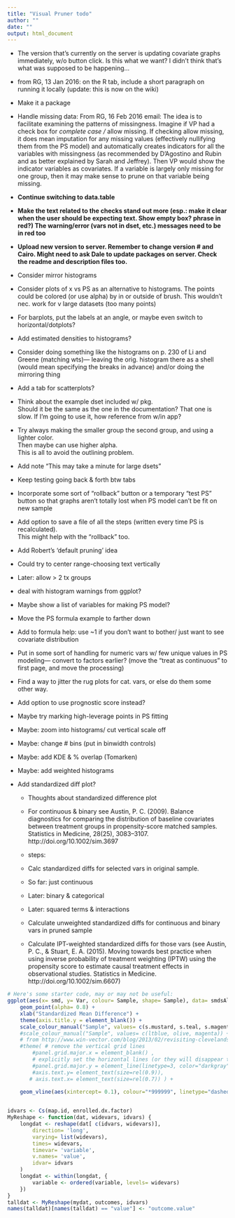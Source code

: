 ```yaml
---
title: "Visual Pruner todo"
author: ""
date: ""
output: html_document
---
```


* The version that's currently on the server is updating covariate graphs immediately, w/o button click. Is this what we want? I didn't think that's what was supposed to be happening...

* from RG, 13 Jan 2016: on the R tab, include a short paragraph on running it locally (update: this is now on the wiki)

* Make it a package

* Handle missing data: From RG, 16 Feb 2016 email:
The idea is to facilitate examining the patterns of missingness. Imagine if VP had a check box for _complete case / _ allow missing. 
If checking allow missing, it does mean imputation for any missing values (effectively nullifying them from the PS model) and automatically creates indicators for all the variables with missingness (as recommended by D'Agostino and Rubin and as better explained by Sarah and Jeffrey). 
Then VP would show the indicator variables as covariates. 
If a variable is largely only missing for one group, then it may make sense to prune on that variable being missing.
 
* **Continue switching to data.table**

* **Make the text related to the checks stand out more (esp.: make it clear when the user should be expecting text.  Show empty box? phrase in red?)
The warning/error (vars not in dset, etc.) messages need to be in red too**

* **Upload new version to server. Remember to change version # and Cairo. Might need to ask Dale to update packages on server. Check the readme and description files too.**

* Consider mirror histograms

* Consider plots of x vs PS as an alternative to histograms. The points could be colored (or use alpha) by in or outside of brush. This wouldn't nec. work for v large datasets (too many points)

* For barplots, put the labels at an angle, or maybe even switch to horizontal/dotplots?

* Add estimated densities to histograms? 

* Consider doing something like the histograms on p. 230 of Li and Greene (matching wts)--- leaving the orig. histogram there as a shell (would mean specifying the breaks in advance) and/or doing the mirroring thing

* Add a tab for scatterplots?
* Think about the example dset included w/ pkg.  
Should it be the same as the one in the documentation? 
That one is slow.
If I'm going to use it, how reference from w/in app?

* Try always making the smaller group the second group, and using a lighter color.  
Then maybe can use higher alpha.  
This is all to avoid the outlining problem.

* Add note "This may take a minute for large dsets"

* Keep testing going back & forth btw tabs

* Incorporate some sort of "rollback" button or a temporary "test PS" button so that graphs aren't totally lost when PS model can't be fit on new sample

* Add option to save a file of all the steps (written every time PS is recalculated).  
This might help with the "rollback" too.

* Add Robert's 'default pruning' idea

* Could try to center range-choosing text vertically

* Later: allow > 2 tx groups

* deal with histogram warnings from ggplot?

* Maybe show a list of variables for making PS model?

* Move the PS formula example to farther down

* Add to formula help: use ~1 if you don't want to bother/ just want to see covariate distribution

* Put in some sort of handling for numeric vars w/ few unique values in PS modeling--- convert to factors earlier? (move the "treat as continuous" to first page, and move the processing)

* Find a way to jitter the rug plots for cat. vars, or else do them some other way. 

* Add option to use prognostic score instead?

* Maybe try marking high-leverage points in PS fitting

* Maybe: zoom into histograms/ cut vertical scale off

* Maybe: change # bins (put in binwidth controls)

* Maybe: add KDE & % overlap (Tomarken)

* Maybe: add weighted histograms



* Add standardized diff plot?
    + Thoughts about standardized difference plot
    + For continuous & binary see Austin, P. C. (2009). Balance diagnostics for comparing the distribution of baseline covariates between treatment groups in propensity-score matched samples. Statistics in Medicine, 28(25), 3083–3107. http://doi.org/10.1002/sim.3697

    + steps:
    + Calc standardized diffs for selected vars in original sample.
    +   So far: just continuous
    +   Later: binary & categorical
    +   Later: squared terms & interactions
    + Calculate unweighted standardized diffs for continuous and binary vars in pruned sample
    + Calculate IPT-weighted standardized diffs for those vars (see Austin, P. C., & Stuart, E. A. (2015). Moving towards best practice when using inverse probability of treatment weighting (IPTW) using the propensity score to estimate causal treatment effects in observational studies. Statistics in Medicine. http://doi.org/10.1002/sim.6607)
    
```r
# Here's some starter code, may or may not be useful:
ggplot(aes(x= smd, y= Var, colour= Sample, shape= Sample), data= smdsAll) + 
    geom_point(alpha= 0.8) +
    xlab("Standardized Mean Difference") +
    theme(axis.title.y = element_blank()) +
    scale_colour_manual("Sample", values= c(s.mustard, s.teal, s.magenta)) +
    #scale_colour_manual("Sample", values= c(ltblue, olive, magenta)) +
    # from http://www.win-vector.com/blog/2013/02/revisiting-clevelands-the-elements-of-graphing-data-in-ggplot2/
    #theme( # remove the vertical grid lines
        #panel.grid.major.x = element_blank() ,
        # explicitly set the horizontal lines (or they will disappear too)
        #panel.grid.major.y = element_line(linetype=3, color="darkgray"),
        #axis.text.y= element_text(size=rel(0.9)), 
       # axis.text.x= element_text(size=rel(0.7)) ) +

    geom_vline(aes(xintercept= 0.1), colour="*999999", linetype="dashed")

   
idvars <- Cs(map.id, enrolled.dx.factor)
MyReshape <- function(dat, widevars, idvars) {
    longdat <- reshape(dat[ c(idvars, widevars)],
        direction= 'long',
        varying= list(widevars),
        times= widevars,
        timevar= 'variable',
        v.names= 'value',
        idvar= idvars
    )
    longdat <- within(longdat, {
        variable <- ordered(variable, levels= widevars)
    }) 
}
talldat <- MyReshape(mydat, outcomes, idvars)
names(talldat)[names(talldat) == "value"] <- "outcome.value"
```



